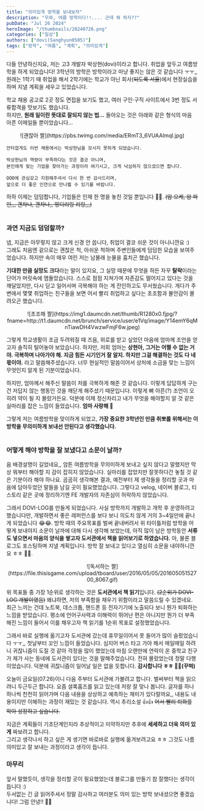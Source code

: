 ```yaml
---
title: "의미있게 방학을 보내보자"
description: "우와, 여름 방학이다!!.... 근데 뭐 하지??"
pubDate: "Jul 26 2024"
heroImage: "/thumbnails/20240726.png"
categories: ["일상"]
authors: ["dovi(Sanghyun0505)"]
tags: ["방학", "여름", "계획", "의미있게"]
---
```


다들 안녕하신지요, 저는 고3 개발자 박상현(dovi)이라고 합니다. 취업을 앞두고 여름방학을 하게 되었습니다! 3학년의 방학은 방학이라고 마냥 좋지는 않은 것 같습니다 ㅜㅜ,,
원래는 1학기 때 취업을 해서 2학기에는 학교가 아닌 회사(~~되도록 서울~~)에서 현장실습을 하며 지낼 계획을 세우고 있었습니다.

학교 채용 공고로 2곳 정도 면접을 보기도 했고, 여러 구인·구직 사이트에서 3번 정도 서류합격을 맛보기도 했습니다.  
하지만, **원래 일이란 뜻대로 잘되지 않는 법...** 돌아오는 것은 아래와 같은 형식의 마음 아픈 이메일들 뿐이었습니다...

<center>![괜찮아 짤](https://pbs.twimg.com/media/ERmT3_6VUAAlmql.jpg)</center>

```
안타깝게도 이번 채용에서는 박상현님을 모시지 못하게 되었습니다.

박상현님의 역량이 부족하다는 것은 결코 아니며,
본인에게 맞는 기업을 찾아가는 과정이라 여기시고, 크게 낙심하지 않으셨으면 합니다.

OOO에 관심갖고 지원해주셔서 다시 한 번 감사드리며,
앞으로 더 좋은 인연으로 만나뵐 수 있기를 바랍니다.
```

하하 이제는 덤덤합니다, 기업들은 인재 한 명을 놓친 것일 뿐입니다 🥲🥲.
~~(암 오케, 암 파인,,, 괜차나, 괜차나,, 띵디리링 리링,,,)~~<br /><br />

### 과연 지금도 덤덤할까?

넵, 지금은 아무렇지 않고 크게 신경 안 씁니다, 취업이 결코 쉬운 것이 아니니깐요 :)  
그래도 처음엔 겉으로는 괜찮은 척, 아쉬운 척하며 주변인들에게 덤덤한 모습을 보여주었습니다. 하지만 속이 매우 여린 저는 남몰래 눈물을 훔치곤 했습니다.

**기대한 만큼 실망도 크다**라는 말이 있지요, 그 실망 때문에 무엇을 하든 자꾸 **탈락**이라는 단어가 머릿속에 맴돌았습니다.
스스로 점점 지쳐가며 자존감도 떨어지고 있다는 것을 깨달았지만, 다시 딛고 일어서며 극복해야 하는 게 잔인하고도 무서웠습니다.
게다가 주변에서 몇몇 취업하는 친구들을 보면 어서 빨리 취업하고 싶다는 초조함과 불안감이 몰려오곤 했습니다.

<center>
  ![초조해
  짤](https://img1.daumcdn.net/thumb/R1280x0.fjpg/?fname=http://t1.daumcdn.net/brunch/service/user/e1Vq/image/Y14emY6qMnTiawDH4VwzwFmjF6w.jpeg)
</center>

그렇게 학교생활이 조금 두려워질 때 즈음, 위로를 받고 싶었던 마음에 엄마께 조언을 얻고자 솔직히 털어놓아 보았습니다.
하지만, 저희 엄마는 **상현아, 그거는 어쩔 수 없는 거야. 극복하며 나아가야 해. 지금 힘든 시기인거 잘 알지. 하지만 그걸 해결하는 것도 다 네 몫이야.**
라고 말씀해주셨습니다. 너무 현실적인 말씀이어서 상처에 소금을 맞는 느낌이 무엇인지 알게 된 기분이었습니다.

하지만, 엄마께서 해주신 말씀이 저를 극복하게 해준 것 같습니다. 이렇게 답답하게 구는 건 저답지 않는 행동인 것을 깨닫게 해주셨기 때문입니다.
이렇게 뼈 아픈(?) 조언이 오히려 약이 될 지 몰랐거든요. 덕분에 이제 정신차리고 내가 무엇을 해야할지 알 것 같은 실마리를 잡은 느낌이 들었습니다.
**엄마 사랑해 🥰**

그렇게 저는 여름방학을 맞이하게 되었고, **가장 중요한 3학년인 만큼 취뽀를 위해서는 이 방학을 무의미하게 보내선 안된다고 생각했습니다.** <br /><br />

### 어떻게 해야 방학을 잘 보냈다고 소문이 날까?

음 배경설명이 길었네요,, 암튼 여름방학을 무의미하게 보내고 싶지 않다고 말했지만 막상 뭐부터 해야할 지 감이 잡히지 않았습니다.
실마리를 잡았지만 잘못하다간 놓칠 것 같은 기분이라 해야 하나요. 곰곰히 생각해본 결과, 예전부터 제 생각들을 정리할 곳과 마음에 담아두었던 말들을
남길 곳이 필요했었습니다. 그렇다고 velog, 네이버 블로그, 티스토리 같은 곳에 정리하기엔 FE 개발자의 자존심이 허락하지 않았습니다.

그래서 DOVI-LOG를 만들게 되었습니다. 사실 방학까지 개발하고 개학 후 운영하려고 했습니다만,
개발하면서 좋은 레퍼런스를 보다 보니 의도치 않게 거의 3~4일만에 끝나게 되었습니다 😂😂.
방학 때의 주요목표를 벌써 끝내버려서 위 타이틀처럼 방학을 어떻게 보내야지 소문이 날까에 대해 다시 생각해 보았는데,
아직 많이 남은 방학동안 **서류도 넣으면서 마음의 양식을 쌓고자 도서관에서 책을 읽어보기로 하였습니다.**
아, 물론 블로그도 포스팅하며 지낼 계획입니다. 방학 잘 보내고 있다고 열심히 소문을 내야하니깐요 ㅎㅎ 🤭🤭.

<center>
  ![독서하는
  짤](https://file.thisisgame.com/upload/tboard/user/2016/05/05/20160505152700_8067.gif)
</center>

위 목표들 중 가장 1순위로 생각하는 것은 **도서관에서 책 읽기**입니다. ~~(2순위가 DOVI-LOG 개발이였음)~~
왜냐하면, 저의 부족함을 채우기 위함이라고 말씀드릴 수 있겠네요. 최근 느끼는 건데 노트북, 데스크톱, 핸드폰 등 전자기기에 노출되다 보니 뭔가 퇴화하는 느낌을 받았습니다.
평소에 언어구사력과 이해력이 뛰어난 편은 아니지만 뭔가 더 부족해진 느낌이 들어서 이를 채우고자 책 읽기를 1순위 목표로 설정했었습니다.

그래서 바로 실행에 옮기고자 도서관에 갔는데 휴무일이어서 못 들어가 많이 슬펐었습니다 ㅜㅜ,, 첫날부터 꼬인 느낌이 들었습니다.
심지어 버스 타고 가야 해서 매일매일 하려니 귀찮니즘이 도질 것 같아 걱정을 많이 했었는데 마침 오랜만에 연락이 온 중학교 친구가 제가 사는 동네에
도서관이 있다는 것을 말해주었습니다. 전혀 몰랐었는데 정말 다행이었습니다. 덕분에 귀찮니즘이 일어날 일은 없을 듯합니다. **감사합니다 ㅎㅎ 🙇‍♂️(꾸벅)**

오늘이 금요일(07.26)이니 다음 주부터 도서관에 가볼려고 합니다. 벌써부터 책을 읽으려니 두근두근 합니다. 요즘 셜록홈즈를 읽고 있는데 저랑 잘 맞나 봅니다.
글자를 하나하나씩 천천히 읽어가며 다음 내용을 상상하고 예측하는 재미가 있다랄까요,, 내용도 내용이지만 이해하는 과정이 재밌는 것 같습니다. 역시 추리소설 👍👍
~~어서 빨리 퇴화를 막아 성장하고 싶습니다.~~

지금은 계획들이 기초단계인지라 추상적이고 미약하지만 추후에 **세세하고 더욱 의미 있게** 짜보려고 합니다.  
그리고 생각나서 하고 싶은 게 생기면 바로바로 실행에 옮겨보려고요 ㅎㅎ 그것도 나름 의미있고 잘 보내는 과정이라고 생각이 듭니다.

### 마무리

앞서 말했듯이, 생각을 정리할 곳이 필요했었는데 블로그를 만들기 참 잘했다는 생각이 듭니다 :)  
두서없는 긴 글 읽어주셔서 정말 감사하고 여러분도 의미 있는 방학 보내셨으면 좋겠습니다!
그럼 안녕!! 👋👋
